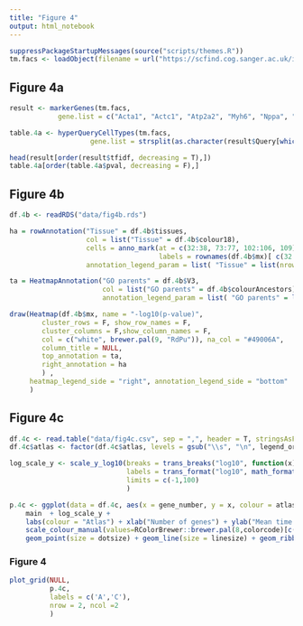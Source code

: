 ```yaml
---
title: "Figure 4"
output: html_notebook
---
```



```r
suppressPackageStartupMessages(source("scripts/themes.R"))
tm.facs <- loadObject(filename = url("https://scfind.cog.sanger.ac.uk/indexes/tm_facs.rds"))
```

## Figure 4a
```r
result <- markerGenes(tm.facs, 
            gene.list = c("Acta1", "Actc1", "Atp2a2", "Myh6", "Nppa", "Ryr2", "Tnnc1", "Tpm"))

table.4a <- hyperQueryCellTypes(tm.facs, 
                    gene.list = strsplit(as.character(result$Query[which.max(result$tfidf)]), ",")[[1]])

head(result[order(result$tfidf, decreasing = T),])
table.4a[order(table.4a$pval, decreasing = F),]
```


## Figure 4b
```r
df.4b <- readRDS("data/fig4b.rds")

ha = rowAnnotation("Tissue" = df.4b$tissues,
                   col = list("Tissue" = df.4b$colour18),
                   cells = anno_mark(at = c(32:38, 73:77, 102:106, 109),
                                     labels = rownames(df.4b$mx)[ c(32:38, 73:77, 102:106, 109)] ),
                   annotation_legend_param = list( "Tissue" = list(nrow = 2)))

ta = HeatmapAnnotation("GO parents" = df.4b$V3,
                       col = list("GO parents" = df.4b$colourAncestors),
                       annotation_legend_param = list( "GO parents" = list(nrow = 2)))

draw(Heatmap(df.4b$mx, name = "-log10(p-value)",
        cluster_rows = F, show_row_names = F,
        cluster_columns = F,show_column_names = F,
        col = c("white", brewer.pal(9, "RdPu")), na_col = "#49006A",
        column_title = NULL,
        top_annotation = ta,
        right_annotation = ha
        ) ,
     heatmap_legend_side = "right", annotation_legend_side = "bottom"
     )
```


## Figure 4c
```r
df.4c <- read.table("data/fig4c.csv", sep = ",", header = T, stringsAsFactors = F)
df.4c$atlas <- factor(df.4c$atlas, levels = gsub("\\s", "\n", legend_order))

log_scale_y <- scale_y_log10(breaks = trans_breaks("log10", function(x) 10^x), 
                             labels = trans_format("log10", math_format(10^.x)), 
                             limits = c(-1,100)
                             )

p.4c <- ggplot(data = df.4c, aes(x = gene_number, y = x, colour = atlas)) + 
    main  + log_scale_y +
    labs(colour = "Atlas") + xlab("Number of genes") + ylab("Mean time (sec)") + 
    scale_colour_manual(values=RColorBrewer::brewer.pal(8,colorcode)[c(1:4, 6)]) +
    geom_point(size = dotsize) + geom_line(size = linesize) + geom_ribbon(aes(ymin=df.4c$x + df.4c$se, ymax = df.4c$x - df.4c$se), linetype = 1, alpha = 0.1) + xlim(5, 25)
```


### Figure 4
```r
plot_grid(NULL,
          p.4c, 
          labels = c('A','C'), 
          nrow = 2, ncol =2
          )
```

